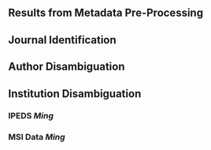 ## Results from Metadata Pre-Processing

## Journal Identification 

## Author Disambiguation 

## Institution Disambiguation 

### IPEDS *Ming*

### MSI Data *Ming*

